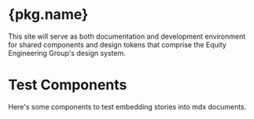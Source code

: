 

<Meta title="E2G Design System" />

<h1>{pkg.name}</h1>

This site will serve as both documentation and development environment for shared components and design tokens that comprise the Equity Engineering Group's design system.

# Test Components

Here's some components to test embedding stories into mdx documents.

<Story id="components-button--variant-smattering" />
